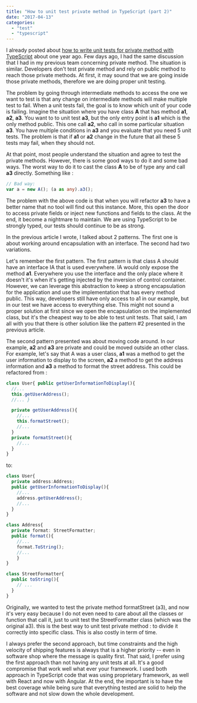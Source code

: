 ```yaml
---
title: "How to unit test private method in TypeScript (part 2)"
date: "2017-04-13"
categories: 
  - "test"
  - "typescript"
---
```


I already posted about [how to write unit tests for private method with TypeScript](./unit-testing-with-typescript-3-tricks-to-help-you-with-private-method) about one year ago. Few days ago, I had the same discussion that I had in my previous team concerning private method. The situation is similar. Developers don't test private method and rely on public method to reach those private methods. At first, it may sound that we are going inside those private methods, therefore we are doing proper unit testing.

The problem by going through intermediate methods to access the one we want to test is that any change on intermediate methods will make multiple test to fail. When a unit tests fail, the goal is to know which unit of your code is failing. Imagine the situation where you have class **A** that has method **a1**, **a2**, **a3**. You want to to unit test **a3**, but the only entry point is **a1** which is the only method public. This one call **a2**, who call in some particular situation **a3**. You have multiple conditions in **a3** and you evaluate that you need 5 unit tests. The problem is that if **a1** or **a2** change in the future that all these 5 tests may fail, when they should not.

At that point, most people understand the situation and agree to test the private methods. However, there is some good ways to do it and some bad ways. The worst way to do it to cast the class **A** to be of type any and call **a3** directly. Something like :

```typescript
// Bad way: 
var a = new A(); (a as any).a3(); 
``` 


The problem with the above code is that when you will refactor **a3** to have a better name that no tool will find out this instance. More, this open the door to access private fields or inject new functions and fields to the class. At the end, it become a nightmare to maintain. We are using TypeScript to be strongly typed, our tests should continue to be as strong.

In the previous article I wrote, I talked about 2 patterns. The first one is about working around encapsulation with an interface. The second had two variations.

Let's remember the first pattern. The first pattern is that class A should have an interface IA that is used everywhere. IA would only expose the method **a1**. Everywhere you use the interface and the only place where it doesn't it's when it's getting injected by the inversion of control container. However, we can leverage this abstraction to keep a strong encapsulation for the application and use the implementation that has every method public. This way, developers still have only access to a1 in our example, but in our test we have access to everything else. This might not sound a proper solution at first since we open the encapsulation on the implemented class, but it's the cheapest way to be able to test unit tests. That said, I am all with you that there is other solution like the pattern #2 presented in the previous article.

The second pattern presented was about moving code around. In our example, **a2** and **a3** are private and could be moved outside an other class. For example, let's say that A was a user class, **a1** was a method to get the user information to display to the screen, **a2** a method to get the address information and **a3** a method to format the street address. This could be refactored from :

```typescript
class User{ public getUserInformationToDisplay(){ 
  //... 
  this.getUserAddress(); 
  //... }

  private getUserAddress(){ 
    //... 
    this.formatStreet(); 
    //... 
  } 
  private formatStreet(){ 
    //... 
  } 
} 
``` 

to: 

```typescript
class User{ 
  private address:Address; 
  public getUserInformationToDisplay(){ 
    //... 
    address.getUserAddress(); 
    //... 
  } 
} 

class Address{ 
  private format: StreetFormatter; 
  public format(){ 
    //... 
    format.ToString(); 
    //... 
    } 
} 

class StreetFormatter{ 
  public toString(){ 
    // ... 
  } 
} 
``` 

Originally, we wanted to test the private method formatStreet (a3), and now it's very easy because I do not even need to care about all the classes or function that call it, just to unit test the StreetFormatter class (which was the original a3). this is the best way to unit test private method : to divide it correctly into specific class. This is also costly in term of time.

I always prefer the second approach, but time constraints and the high velocity of shipping features is always that is a higher priority -- even in software shop where the message is quality first. That said, I prefer using the first approach than not having any unit tests at all. It's a good compromise that work well what ever your framework. I used both approach in TypeScript code that was using proprietary framework, as well with React and now with Angular. At the end, the important is to have the best coverage while being sure that everything tested are solid to help the software and not slow down the whole development.
